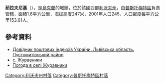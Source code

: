 {{coord|49|48|49|N|24|23|31|E|scale:100000|display=title}}

'''茹拉夫尼基'''（{{lang-uk|Журавники}}），是[[烏克蘭|烏克蘭]]的城鎮，位於該國西部[[利沃夫州|利沃夫州]]，由[[普斯托梅特區|普斯托梅特區]]負責管轄，面積1.6平方公里，海拔高度247米，2001年人口245，人口密度每平方公里153.61人。

==參考資料==
*[http://www.uaidx.com/13/298/index Довідник поштових індексів України. Львівська область. Пустомитівський район] {{Wayback|url=http://www.uaidx.com/13/298/index |date=20161011013019 }}
*[http://w1.c1.rada.gov.ua/pls/z7503/A005?rf7571=20634 c. Журавники]
* [http://weather.in.ua/ua/l'vovskaja/7977 Погода в селі Журавники] {{Wayback|url=http://weather.in.ua/ua/l%27vovskaja/7977 |date=20160305080223 }}

[[Category:利沃夫州村落|Category:利沃夫州村落]]
[[Category:普斯托梅特區村落|Category:普斯托梅特區村落]]


{{Lviv-geo-stub}}